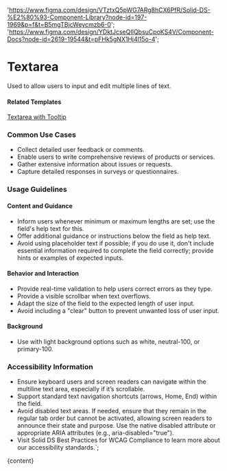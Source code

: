 

  'https://www.figma.com/design/VTztxQ5pWG7ARg8hCX6PfR/Solid-DS-%E2%80%93-Component-Library?node-id=197-1969&p=f&t=B5mgTBjcWeycmzb6-0';
  'https://www.figma.com/design/YDktJcseQIIQbsuCpoKS4V/Component-Docs?node-id=2619-19544&t=pFHk5gNX1Hj4l15o-4';

# Textarea

Used to allow users to input and edit multiple lines of text.

<DefaultStory />

<DocumentationLinks storybookLink="${storybookLink}" figmaLibrary="${figmaLibrary}" figmaDocs="${figmaDocs}" />

#### Related Templates

[Textarea with Tooltip](/?path=/docs/templates-tooltip--docs)

### Common Use Cases

- Collect detailed user feedback or comments.
- Enable users to write comprehensive reviews of products or services.
- Gather extensive information about issues or requests.
- Capture detailed responses in surveys or questionnaires.

### Usage Guidelines

#### Content and Guidance

- Inform users whenever minimum or maximum lengths are set; use the field's help text for this.
- Offer additional guidance or instructions below the field as help text.
- Avoid using placeholder text if possible; if you do use it, don't include essential information required to complete the field correctly; provide hints or examples of expected inputs.

#### Behavior and Interaction

- Provide real-time validation to help users correct errors as they type.
- Provide a visible scrollbar when text overflows.
- Adapt the size of the field to the expected length of user input.
- Avoid including a "clear" button to prevent unwanted loss of user input.

#### Background

- Use with light background options such as white, neutral-100, or primary-100.

### Accessibility Information

- Ensure keyboard users and screen readers can navigate within the multiline text area, especially if it’s scrollable.
- Support standard text navigation shortcuts (arrows, Home, End) within the field.
- Avoid disabled text areas. If needed, ensure that they remain in the regular tab order but cannot be activated, allowing screen readers to announce their state and purpose. Use the native disabled attribute or appropriate ARIA attributes (e.g., aria-disabled="true").
- Visit <sd-link href="https://www.figma.com/design/YDktJcseQIIQbsuCpoKS4V/Component-Docs?node-id=10708-5011&t=Z1FxSGWkmXG5r5sw-4" target="_blank">Solid DS Best Practices for WCAG Compliance</sd-link> to learn more about our accessibility standards.`;

<Meta title="Components/sd-textarea/Overview" />

<OverviewFormatter story={TextareaStories.Default}>{content}</OverviewFormatter>
